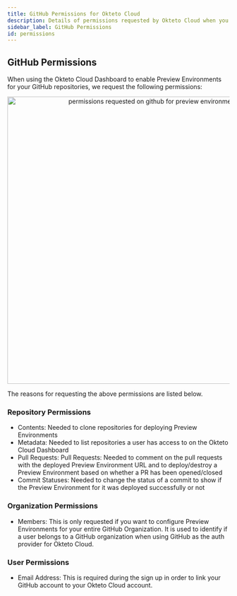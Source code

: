 ```yaml
---
title: GitHub Permissions for Okteto Cloud
description: Details of permissions requested by Okteto Cloud when you login using your GitHub account
sidebar_label: GitHub Permissions
id: permissions
---
```



## GitHub Permissions

When using the Okteto Cloud Dashboard to enable Preview Environments for your GitHub repositories, we request the following permissions:

<p align="center"><Image src="/docs/cloud/preview-environments/images/preview-env-dashboard-perms.png" alt="permissions requested on github for preview environments" width="650" /></p>

The reasons for requesting the above permissions are listed below.

### Repository Permissions

- Contents: Needed to clone repositories for deploying Preview Environments
- Metadata: Needed to list repositories a user has access to on the Okteto Cloud Dashboard
- Pull Requests: Pull Requests: Needed to comment on the pull requests with the deployed Preview Environment URL and to deploy/destroy a Preview Environment based on whether a PR has been opened/closed
- Commit Statuses: Needed to change the status of a commit to show if the Preview Environment for it was deployed successfully or not

### Organization Permissions

- Members: This is only requested if you want to configure Preview Environments for your entire GitHub Organization. It is used to identify if a user belongs to a GitHub organization when using GitHub as the auth provider for Okteto Cloud.

### User Permissions

- Email Address: This is required during the sign up in order to link your GitHub account to your Okteto Cloud account.